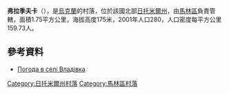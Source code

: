 {{coord|50|54|49|N|29|2|26|E|scale:30000|display=title}}

'''弗拉季夫卡'''（{{lang-uk|Владівка}}），是[[烏克蘭|烏克蘭]]的村落，位於該國北部[[日托米爾州|日托米爾州]]，由[[馬林區|馬林區]]負責管轄，面積1.75平方公里，海拔高度175米，2001年人口280，人口密度每平方公里159.73人。

==參考資料==
* [http://weather.in.ua/ua/zhitomirskaja/4163 Погода в селі Владівка] {{Wayback|url=http://weather.in.ua/ua/zhitomirskaja/4163 |date=20160305221538 }}

{{DEFAULTSORT:Владівка}}
[[Category:日托米爾州村落|Category:日托米爾州村落]]
[[Category:馬林區村落|Category:馬林區村落]]


{{Zhytomyr-geo-stub}}